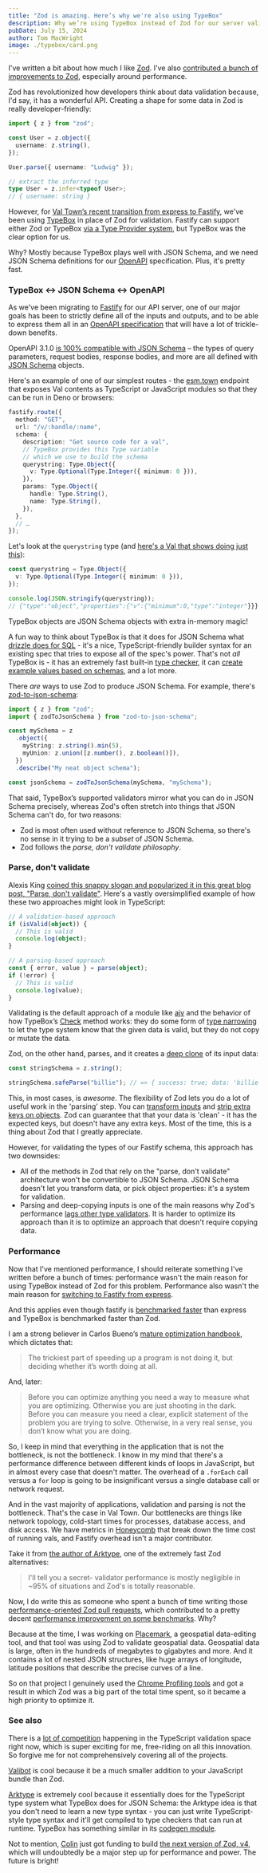 ```yaml
---
title: "Zod is amazing. Here’s why we're also using TypeBox"
description: Why we’re using TypeBox instead of Zod for our server validation layer
pubDate: July 15, 2024
author: Tom MacWright
image: ./typebox/card.png
---
```


I've written a bit about how much I like [Zod](https://zod.dev/). I've also [contributed a bunch of improvements to Zod](https://github.com/colinhacks/zod/pulls?q=is%3Apr+author%3Atmcw+is%3Aclosed), especially around performance.

Zod has revolutionized how developers think about data validation because, I'd say, it has a wonderful API. Creating a shape for some data in Zod is really developer-friendly:

```ts
import { z } from "zod";

const User = z.object({
  username: z.string(),
});

User.parse({ username: "Ludwig" });

// extract the inferred type
type User = z.infer<typeof User>;
// { username: string }
```

However, for [Val Town’s recent transition from express to Fastify](https://blog.val.town/blog/fastify/), we've been using [TypeBox](https://github.com/sinclairzx81/typebox) in place of Zod for validation. Fastify can support either Zod or TypeBox [via a Type Provider system](https://fastify.dev/docs/latest/Reference/Type-Providers/), but TypeBox was the clear option for us.

Why? Mostly because TypeBox plays well with JSON Schema, and we need JSON Schema
definitions for our [OpenAPI](https://en.wikipedia.org/wiki/OpenAPI_Specification)
specification. Plus, it's pretty fast.

### TypeBox ↔ JSON Schema ↔ OpenAPI

As we've been migrating to [Fastify](https://fastify.io/) for our API server, one of our major goals has been to strictly define all of the inputs and outputs, and to be able to express them all in an [OpenAPI specification](https://en.wikipedia.org/wiki/OpenAPI_Specification) that will have a lot of trickle-down benefits.

OpenAPI 3.1.0 [is 100% compatible with JSON Schema](https://www.openapis.org/blog/2021/02/18/openapi-specification-3-1-released) – the types of query parameters, request bodies, response bodies, and more are all defined with [JSON Schema](https://json-schema.org/) objects.

Here's an example of one of our simplest routes - the [esm.town](https://docs.val.town/api/esm-town/) endpoint that exposes Val contents as TypeScript or JavaScript modules so that they can be run in Deno or browsers:

```ts
fastify.route({
  method: "GET",
  url: "/v/:handle/:name",
  schema: {
    description: "Get source code for a val",
    // TypeBox provides this Type variable
    // which we use to build the schema
    querystring: Type.Object({
      v: Type.Optional(Type.Integer({ minimum: 0 })),
    }),
    params: Type.Object({
      handle: Type.String(),
      name: Type.String(),
    }),
  },
  // …
});
```

Let's look at the `querystring` type (and [here's a Val that shows doing just this](https://www.val.town/v/tmcw/typeboxExample)):

```ts
const querystring = Type.Object({
  v: Type.Optional(Type.Integer({ minimum: 0 })),
});

console.log(JSON.stringify(querystring));
// {"type":"object","properties":{"v":{"minimum":0,"type":"integer"}}}
```

TypeBox objects are JSON Schema objects with extra in-memory magic!

A fun way to think about TypeBox is that it does for JSON Schema what [drizzle does for SQL](https://orm.drizzle.team/) - it's a nice, TypeScript-friendly builder syntax for an existing spec that tries to expose all of the spec's power. That's not _all_ TypeBox is -
it has an extremely fast built-in [type checker](https://github.com/sinclairzx81/typebox?tab=readme-ov-file#typecheck),
it can [create example values based on schemas](https://github.com/sinclairzx81/typebox?tab=readme-ov-file#values), and a lot more.

There _are_ ways to use Zod to produce JSON Schema. For example, there's [zod-to-json-schema](https://github.com/StefanTerdell/zod-to-json-schema):

```ts
import { z } from "zod";
import { zodToJsonSchema } from "zod-to-json-schema";

const mySchema = z
  .object({
    myString: z.string().min(5),
    myUnion: z.union([z.number(), z.boolean()]),
  })
  .describe("My neat object schema");

const jsonSchema = zodToJsonSchema(mySchema, "mySchema");
```

That said, TypeBox’s supported validators mirror what you can do in JSON Schema precisely, whereas Zod's often stretch into things that JSON Schema can't do, for two reasons:

- Zod is most often used without reference to JSON Schema, so there's no sense in it trying to be a _subset_ of JSON Schema.
- Zod follows the _parse, don't validate philosophy_.

### Parse, don't validate

Alexis King [coined this snappy slogan and popularized it in this great blog post, "Parse, don't validate"](https://lexi-lambda.github.io/blog/2019/11/05/parse-don-t-validate/). Here's a vastly oversimplified example of how these two approaches might look in TypeScript:

```ts
// A validation-based approach
if (isValid(object)) {
  // This is valid
  console.log(object);
}

// A parsing-based approach
const { error, value } = parse(object);
if (!error) {
  // This is valid
  console.log(value);
}
```

Validating is the default approach of a module like [ajv](https://ajv.js.org/guide/typescript.html#utility-types-for-schemas) and the behavior of how TypeBox’s [Check](https://github.com/sinclairzx81/typebox?tab=readme-ov-file#check) method works: they do some form of [type narrowing](https://www.typescriptlang.org/docs/handbook/2/narrowing.html) to let the type system know that the given data is valid, but they do not copy or mutate the data.

Zod, on the other hand, parses, and it creates a [deep clone](https://zod.dev/?id=parse) of its input data:

```ts
const stringSchema = z.string();

stringSchema.safeParse("billie"); // => { success: true; data: 'billie' }
```

This, in most cases, is _awesome_. The flexibility of Zod lets you do a lot of useful work in the 'parsing' step. You can [transform inputs](https://zod.dev/?id=transform) and [strip extra keys on objects](https://zod.dev/?id=strip). Zod can guarantee that that your data is 'clean' - it has the expected keys, but doesn't have any extra keys. Most of the time, this is a thing about Zod that I greatly appreciate.

However, for validating the types of our Fastify schema, this approach has two downsides:

- All of the methods in Zod that rely on the "parse, don't validate" architecture won't be convertible to JSON Schema. JSON Schema doesn't let you transform data, or pick object properties: it's a system for validation.
- Parsing and deep-copying inputs is one of the main reasons why Zod's performance [lags other type validators](https://moltar.github.io/typescript-runtime-type-benchmarks/). It is harder to optimize its approach than it is to optimize an approach that doesn't require copying data.

### Performance

Now that I've mentioned performance, I should reiterate something I've written before a bunch of times: performance wasn't the main reason for using TypeBox instead of Zod for this problem. Performance also wasn't the main reason for [switching to Fastify from express](https://blog.val.town/blog/fastify/).

And this applies even though fastify is [benchmarked faster](https://fastify.dev/benchmarks/) than express and TypeBox is benchmarked faster than Zod.

I am a strong believer in Carlos Bueno’s [mature optimization handbook](https://carlos.bueno.org/optimization/), which dictates that:

> The trickiest part of speeding up a program is not doing it, but deciding whether it’s worth doing at all.

And, later:

> Before you can optimize anything you need a way to measure what you are optimizing. Otherwise you are just shooting in the dark. Before you can measure you need a clear, explicit statement of the problem you are trying to solve. Otherwise, in a very real sense, you don’t know what you are doing.

So, I keep in mind that everything in the application that is not the bottleneck, is not the bottleneck. I know in my mind that there's a performance difference between different kinds of loops in JavaScript, but in almost every case that doesn't matter.
The overhead of a `.forEach` call versus a `for` loop is going to be
insignificant versus a single database call or network request.

And in the vast majority of applications, validation and parsing is
not the bottleneck. That's the case in Val Town. Our bottlenecks are things like network topology, cold-start times for processes, database access, and disk access. We have metrics in [Honeycomb](https://www.honeycomb.io/) that break down the time cost of running vals, and Fastify overhead isn't a major contributor.

Take it from [the author of Arktype](https://www.reddit.com/r/typescript/comments/17cmt0q/comment/k5rcmvi/), one of the extremely fast Zod alternatives:

> I'll tell you a secret- validator performance is mostly negligible in ~95% of situations and Zod's is totally reasonable.

Now, I do write this as someone who spent a bunch of time writing those [performance-oriented Zod pull requests](https://github.com/colinhacks/zod/pulls?q=is%3Apr+author%3Atmcw+is%3Aclosed), which contributed to a pretty decent [performance improvement on some benchmarks](https://observablehq.com/@tmcw/zod-perf-by-versions). Why?

Because at the time, I was working on [Placemark](https://play.placemark.io/), a geospatial data-editing tool, and that tool was using Zod to validate geospatial data. Geospatial data is large, often in the hundreds of megabytes to gigabytes and more. And it contains a lot of nested JSON structures, like huge arrays of longitude, latitude positions that describe the precise curves of a line.

So on that project I genuinely used the [Chrome Profiling tools](https://developer.chrome.com/docs/devtools/performance) and got a result in which Zod was a big part of the total time spent, so it became a high priority to optimize it.

### See also

There is a [lot of competition](https://npmtrends.com/@badrap/valita-vs-@sinclair/typebox-vs-arktype-vs-valibot-vs-zod) happening in the TypeScript validation space right now, which is super exciting for me, free-riding on all this innovation. So forgive me for not comprehensively covering all of the projects.

[Valibot](https://github.com/fabian-hiller/valibot) is cool because it be a much smaller addition to your JavaScript bundle than Zod.

[Arktype](https://github.com/arktypeio/arktype) is extremely cool because it essentially does for the TypeScript type system what TypeBox does for JSON Schema: the Arktype idea is that you don't need to learn a new type syntax - you can just write TypeScript-style type syntax and it'll get compiled to type checkers that can run at runtime. TypeBox has something similar in its [codegen module](https://github.com/sinclairzx81/typebox-codegen).

Not to mention, [Colin](https://x.com/colinhacks) just got funding to build [the next version of Zod, v4](https://zod.dev/blog/clerk-fellowship), which will undoubtedly be a major step up for performance and power.
The future is bright!
